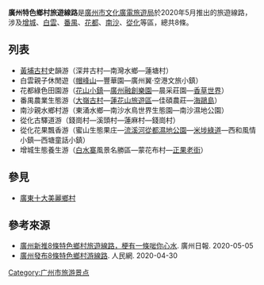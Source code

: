 '''廣州特色鄉村旅遊線路'''是[[廣州市文化廣電旅遊局|廣州市文化廣電旅遊局]]於2020年5月推出的旅遊線路，涉及[[增城|增城]]、[[白雲區_(廣州)|白雲]]、[[番禺区|番禺]]、[[花都区|花都]]、[[南沙区_(广州市)|南沙]]、[[從化|從化]]等區，總共8條。

==列表==
*[[黃埔古村|黃埔古村]]史韻游（深井古村—南灣水鄉—蓮塘村）
*白雲親子休閒遊（[[帽峰山|帽峰山]]—豐華園—廣州翼·空港文旅小鎮）
*花都綠色田園游（[[花山小鎮|花山小鎮]]—[[廣州融創樂園|廣州融創樂園]]—晨采莊園—[[香草世界|香草世界]]）
*番禺農業生態游（[[大嶺古村|大嶺古村]]—[[蓮花山旅遊區|蓮花山旅遊區]]—佳碩農莊—[[海鷗島|海鷗島]]）
*南沙親水鄉村游（東涌水鄉—南沙水鳥世界生態園—南沙濕地公園）
*從化古驛道游（錢崗村—溪頭村—蓮麻村—錢崗村）
*從化花果飄香游（蜜山生態果庄—[[流溪河|流溪河]][[從都濕地公園|從都濕地公園]]—[[米埗村|米埗綠道]]—西和風情小鎮—西塘童話小鎮）
*增城生態養生游（[[白水寨|白水寨]]風景名勝區—蒙花布村—[[正果鎮|正果老街]]）

==參見==
*[[廣東十大美麗鄉村|廣東十大美麗鄉村]]

==參考來源==
*[https://huacheng.gz-cmc.com/pages/2020/04/30/d7d9a2e6327345618c9e40eb6aea1636.html 廣州新推8條特色鄉村旅遊線路，梗有一條啱你心水]. 廣州日報. 2020-05-05
*[http://gd.people.com.cn/BIG5/n2/2020/0430/c123932-33989851.html 廣州發布8條特色鄉村游線路]. 人民網. 2020-04-30
{{GZ-stub}}

[[Category:广州市旅游景点|Category:广州市旅游景点]]